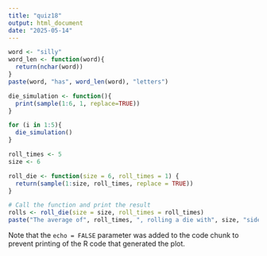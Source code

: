 ```yaml
---
title: "quiz18"
output: html_document
date: "2025-05-14"
---
```


```r
word <- "silly"
word_len <- function(word){
  return(nchar(word))
}
paste(word, "has", word_len(word), "letters")
```

```r
die_simulation <- function(){
  print(sample(1:6, 1, replace=TRUE))
}

for (i in 1:5){
  die_simulation()
}
```

```r

roll_times <- 5
size <- 6

roll_die <- function(size = 6, roll_times = 1) {
  return(sample(1:size, roll_times, replace = TRUE))
}

# Call the function and print the result
rolls <- roll_die(size = size, roll_times = roll_times)
paste("The average of", roll_times, ", rolling a die with", size, "sides is", mean(rolls))
```

Note that the `echo = FALSE` parameter was added to the code chunk to prevent printing of the R code that generated the plot.
